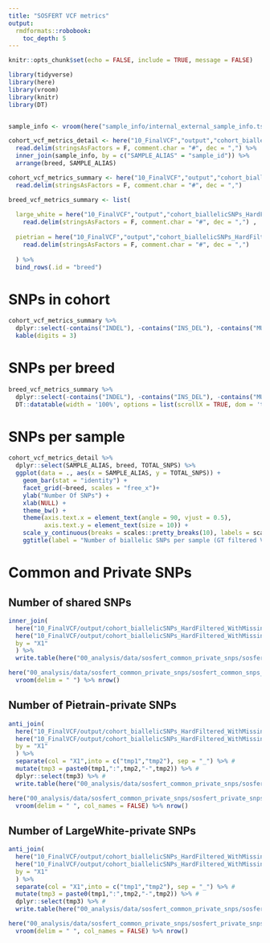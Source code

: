 ```yaml
---
title: "SOSFERT VCF metrics"
output:
  rmdformats::robobook:
    toc_depth: 5
---
```


```r
knitr::opts_chunk$set(echo = FALSE, include = TRUE, message = FALSE)

library(tidyverse)
library(here)
library(vroom)
library(knitr)
library(DT)


sample_info <- vroom(here("sample_info/internal_external_sample_info.tsv"))

```


```r
cohort_vcf_metrics_detail <- here("10_FinalVCF","output","cohort_biallelicSNPs_HardFiltered_WithMissingness_SOSFERTsamples_GTfiltered.variant_calling_detail_metrics") %>% 
  read.delim(stringsAsFactors = F, comment.char = "#", dec = ",") %>% 
  inner_join(sample_info, by = c("SAMPLE_ALIAS" = "sample_id")) %>% 
  arrange(breed, SAMPLE_ALIAS)

cohort_vcf_metrics_summary <- here("10_FinalVCF","output","cohort_biallelicSNPs_HardFiltered_WithMissingness_SOSFERTsamples_GTfiltered.variant_calling_summary_metrics") %>% 
  read.delim(stringsAsFactors = F, comment.char = "#", dec = ",") 
```

```r

breed_vcf_metrics_summary <- list(
  
  large_white = here("10_FinalVCF","output","cohort_biallelicSNPs_HardFiltered_WithMissingness_SOSFERTsamples_GTfiltered_Pietrain.variant_calling_summary_metrics") %>%
    read.delim(stringsAsFactors = F, comment.char = "#", dec = ",") ,
  
  pietrian = here("10_FinalVCF","output","cohort_biallelicSNPs_HardFiltered_WithMissingness_SOSFERTsamples_GTfiltered_LargeWhite.variant_calling_summary_metrics") %>%
    read.delim(stringsAsFactors = F, comment.char = "#", dec = ",")
  
  ) %>% 
  bind_rows(.id = "breed")

```

# SNPs in cohort
```r
cohort_vcf_metrics_summary %>%
  dplyr::select(-contains("INDEL"), -contains("INS_DEL"), -contains("MULTIALLELIC"), -FILTERED_SNPS) %>% 
  kable(digits = 3)
```

# SNPs per breed
```r

breed_vcf_metrics_summary %>% 
  dplyr::select(-contains("INDEL"), -contains("INS_DEL"), -contains("MULTIALLELIC"), -FILTERED_SNPS, -SNP_REFERENCE_BIAS, NUM_SINGLETONS) %>% 
  DT::datatable(width = '100%', options = list(scrollX = TRUE, dom = 't'), rownames = FALSE) 

```

# SNPs per sample
```r

cohort_vcf_metrics_detail %>% 
  dplyr::select(SAMPLE_ALIAS, breed, TOTAL_SNPS) %>% 
  ggplot(data = ., aes(x = SAMPLE_ALIAS, y = TOTAL_SNPS)) +
    geom_bar(stat = "identity") +
    facet_grid(~breed, scales = "free_x")+
    ylab("Number Of SNPs") +
    xlab(NULL) +
    theme_bw() +
    theme(axis.text.x = element_text(angle = 90, vjust = 0.5),
          axis.text.y = element_text(size = 10)) +
    scale_y_continuous(breaks = scales::pretty_breaks(10), labels = scales::scientific, expand = c(0,0)) +
    ggtitle(label = "Number of biallelic SNPs per sample (GT filtered VCF)")

```

# Common and Private SNPs

## Number of shared SNPs
```r

inner_join(
  here("10_FinalVCF/output/cohort_biallelicSNPs_HardFiltered_WithMissingness_SOSFERTsamples_GTfiltered_Pietrain_chr_pos.tsv") %>% vroom(col_names = FALSE, delim = " "),
  here("10_FinalVCF/output/cohort_biallelicSNPs_HardFiltered_WithMissingness_SOSFERTsamples_GTfiltered_LargeWhite_chr_pos.tsv") %>% vroom(col_names = FALSE, delim = " "),
  by = "X1"
  ) %>%
  write.table(here("00_analysis/data/sosfert_common_private_snps/sosfert_common_snps_PI_LW.tab"))


```

```r

here("00_analysis/data/sosfert_common_private_snps/sosfert_common_snps_PI_LW.tab") %>% 
  vroom(delim = " ") %>% nrow()

```


## Number of Pietrain-private SNPs 
```r
anti_join(
  here("10_FinalVCF/output/cohort_biallelicSNPs_HardFiltered_WithMissingness_SOSFERTsamples_GTfiltered_Pietrain_chr_pos.tsv") %>% vroom(col_names = FALSE, delim = " "),
  here("10_FinalVCF/output/cohort_biallelicSNPs_HardFiltered_WithMissingness_SOSFERTsamples_GTfiltered_LargeWhite_chr_pos.tsv") %>% vroom(col_names = FALSE, delim = " "),
  by = "X1"
  ) %>%
  separate(col = "X1",into = c("tmp1","tmp2"), sep = "_") %>% #
  mutate(tmp3 = paste0(tmp1,":",tmp2,"-",tmp2)) %>% #
  dplyr::select(tmp3) %>% #
  write.table(here("00_analysis/data/sosfert_common_private_snps/sosfert_private_snps_PI.intervals"), quote = FALSE, row.names = FALSE, col.names = FALSE)

```

```r

here("00_analysis/data/sosfert_common_private_snps/sosfert_private_snps_PI.intervals") %>% 
  vroom(delim = " ", col_names = FALSE) %>% nrow()

```

## Number of LargeWhite-private SNPs 
```r
anti_join(
  here("10_FinalVCF/output/cohort_biallelicSNPs_HardFiltered_WithMissingness_SOSFERTsamples_GTfiltered_LargeWhite_chr_pos.tsv") %>% vroom(col_names = FALSE, delim = " "),
  here("10_FinalVCF/output/cohort_biallelicSNPs_HardFiltered_WithMissingness_SOSFERTsamples_GTfiltered_Pietrain_chr_pos.tsv") %>% vroom(col_names = FALSE, delim = " "),
  by = "X1"
  ) %>%
  separate(col = "X1",into = c("tmp1","tmp2"), sep = "_") %>% #
  mutate(tmp3 = paste0(tmp1,":",tmp2,"-",tmp2)) %>% #
  dplyr::select(tmp3) %>% #
  write.table(here("00_analysis/data/sosfert_common_private_snps/sosfert_private_snps_LW.intervals"), quote = FALSE, row.names = FALSE, col.names = FALSE)
```

```r

here("00_analysis/data/sosfert_common_private_snps/sosfert_private_snps_LW.intervals") %>% 
  vroom(delim = " ", col_names = FALSE) %>% nrow()

```






